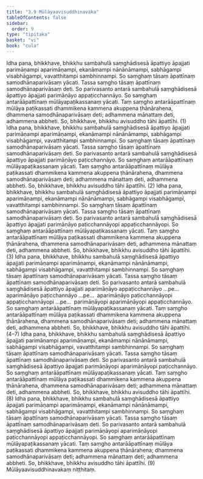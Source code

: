 ```yaml
---
title: "3.9 Mūlāyaavisuddhinavaka"
tableOfContents: false
sidebar:
  order: 9
type: "tipitaka"
basket: "vi"
book: "cula"
---
```



<DynamicBreadcrumb />

<Division number="182" book="cula" e="ch" v="4" p="174">

<Paragraph number="757" book="cula">
Idha pana, bhikkhave, bhikkhu sambahulā saṃghādisesā āpattiyo āpajjati parimāṇampi aparimāṇampi, ekanāmampi nānānāmampi, sabhāgampi visabhāgampi, vavatthitampi sambhinnampi. So saṃghaṃ tāsaṃ āpattīnaṃ samodhānaparivāsaṃ yācati. Tassa saṃgho tāsaṃ āpattīnaṃ samodhānaparivāsaṃ deti. So parivasanto antarā sambahulā saṃghādisesā āpattiyo āpajjati parimāṇāyo appaṭicchannāyo. So saṃghaṃ antarāāpattīnaṃ mūlāyapaṭikassanaṃ yācati. Taṃ saṃgho antarāāpattīnaṃ mūlāya paṭikassati dhammikena kammena akuppena ṭhānārahena, dhammena samodhānaparivāsaṃ deti; adhammena mānattaṃ deti, adhammena abbheti. So, bhikkhave, bhikkhu avisuddho tāhi āpattīhi. (1)
</Paragraph>

<Paragraph number="758" book="cula">
Idha pana, bhikkhave, bhikkhu sambahulā saṃghādisesā āpattiyo āpajjati parimāṇampi aparimāṇampi, ekanāmampi nānānāmampi, sabhāgampi visabhāgampi, vavatthitampi sambhinnampi. So saṃghaṃ tāsaṃ āpattīnaṃ samodhānaparivāsaṃ yācati. Tassa saṃgho tāsaṃ āpattīnaṃ samodhānaparivāsaṃ deti. So parivasanto antarā sambahulā saṃghādisesā āpattiyo āpajjati parimāṇāyo paṭicchannāyo. So saṃghaṃ antarāāpattīnaṃ mūlāyapaṭikassanaṃ yācati. Taṃ saṃgho antarāāpattīnaṃ mūlāya paṭikassati dhammikena kammena akuppena ṭhānārahena, dhammena samodhānaparivāsaṃ deti; adhammena mānattaṃ deti, adhammena abbheti. So, bhikkhave, bhikkhu avisuddho tāhi āpattīhi. (2)
</Paragraph>

<Paragraph number="759" book="cula">
Idha pana, bhikkhave, bhikkhu sambahulā saṃghādisesā āpattiyo āpajjati parimāṇampi aparimāṇampi, ekanāmampi nānānāmampi, sabhāgampi visabhāgampi, vavatthitampi sambhinnampi. So saṃghaṃ tāsaṃ āpattīnaṃ samodhānaparivāsaṃ yācati. Tassa saṃgho tāsaṃ āpattīnaṃ samodhānaparivāsaṃ deti. So parivasanto antarā sambahulā saṃghādisesā āpattiyo āpajjati parimāṇāyo paṭicchannāyopi appaṭicchannāyopi. So saṃghaṃ antarāāpattīnaṃ mūlāyapaṭikassanaṃ yācati. Taṃ saṃgho antarāāpattīnaṃ mūlāya paṭikassati dhammikena kammena akuppena ṭhānārahena, dhammena samodhānaparivāsaṃ deti, adhammena mānattaṃ deti, adhammena abbheti. So, bhikkhave, bhikkhu avisuddho tāhi āpattīhi. (3)
</Paragraph>

<Paragraph number="760" book="cula">
Idha pana, bhikkhave, bhikkhu sambahulā saṃghādisesā āpattiyo āpajjati parimāṇampi aparimāṇampi, ekanāmampi nānānāmampi, sabhāgampi visabhāgampi, vavatthitampi sambhinnampi. So saṃghaṃ tāsaṃ āpattīnaṃ samodhānaparivāsaṃ yācati. Tassa saṃgho tāsaṃ āpattīnaṃ samodhānaparivāsaṃ deti. So parivasanto antarā sambahulā saṃghādisesā āpattiyo āpajjati aparimāṇāyo appaṭicchannāyo …pe…  aparimāṇāyo paṭicchannāyo …pe…  aparimāṇāyo paṭicchannāyopi appaṭicchannāyopi …pe…  parimāṇāyopi aparimāṇāyopi appaṭicchannāyo. So saṃghaṃ antarāāpattīnaṃ mūlāyapaṭikassanaṃ yācati. Taṃ saṃgho antarāāpattīnaṃ mūlāya paṭikassati dhammikena kammena akuppena ṭhānārahena, dhammena samodhānaparivāsaṃ deti; adhammena mānattaṃ deti, adhammena abbheti. So, bhikkhave, bhikkhu avisuddho tāhi āpattīhi. (4–7)
</Paragraph>

<Paragraph number="761" book="cula">
Idha pana, bhikkhave, bhikkhu sambahulā saṃghādisesā āpattiyo āpajjati parimāṇampi aparimāṇampi, ekanāmampi nānānāmampi, sabhāgampi visabhāgampi, vavatthitampi sambhinnampi. So saṃghaṃ tāsaṃ āpattīnaṃ samodhānaparivāsaṃ yācati. Tassa saṃgho tāsaṃ āpattīnaṃ samodhānaparivāsaṃ deti. So parivasanto antarā sambahulā saṃghādisesā āpattiyo āpajjati parimāṇāyopi aparimāṇāyopi paṭicchannāyo. So saṃghaṃ antarāāpattīnaṃ mūlāyapaṭikassanaṃ yācati. Taṃ saṃgho antarāāpattīnaṃ mūlāya paṭikassati dhammikena kammena akuppena ṭhānārahena, dhammena samodhānaparivāsaṃ deti; adhammena mānattaṃ deti, adhammena abbheti. So, bhikkhave, bhikkhu avisuddho tāhi āpattīhi. (8)
</Paragraph>

<Paragraph number="762" book="cula">
Idha pana, bhikkhave, bhikkhu sambahulā saṃghādisesā āpattiyo āpajjati parimāṇampi aparimāṇampi, ekanāmampi nānānāmampi, sabhāgampi visabhāgampi, vavatthitampi sambhinnampi. So saṃghaṃ tāsaṃ āpattīnaṃ samodhānaparivāsaṃ yācati. Tassa saṃgho tāsaṃ āpattīnaṃ samodhānaparivāsaṃ deti. So parivasanto antarā sambahulā saṃghādisesā āpattiyo āpajjati parimāṇāyopi aparimāṇāyopi paṭicchannāyopi appaṭicchannāyopi. So saṃghaṃ antarāāpattīnaṃ mūlāyapaṭikassanaṃ yācati. Taṃ saṃgho antarāāpattīnaṃ mūlāya paṭikassati dhammikena kammena akuppena ṭhānārahena; dhammena samodhānaparivāsaṃ deti; adhammena mānattaṃ deti; adhammena abbheti. So, bhikkhave, bhikkhu avisuddho tāhi āpattīhi. (9)

</Paragraph>
</Division>

<Paragraph number="763" type="center" book="cula">
Mūlāyaavisuddhinavakaṃ niṭṭhitaṃ.
</Paragraph>